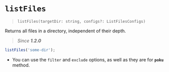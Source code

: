 # `listFiles`

> `listFiles(targetDir: string, configs?: ListFilesConfigs)`

Returns all files in a directory, independent of their depth.

> _Since **1.2.0**_

```ts
listFiles('some-dir');
```

- You can use the `filter` and `exclude` options, as well as they are for **`poku`** method.
